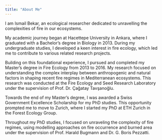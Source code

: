 ```yaml
---
title: "About Me"
---
```


I am Ismail Bekar, an ecological researcher dedicated to unravelling the complexities of fire in our ecosystems.

My academic journey began at Hacettepe University in Ankara, where I graduated with a Bachelor's degree in Biology in 2013. During my undergraduate studies, I developed a keen interest in fire ecology, which led me to contribute to various related research projects.

Building on this foundational experience, I pursued and completed my Master's degree in Fire Ecology from 2013 to 2016. My research focused on understanding the complex interplay between anthropogenic and natural factors in shaping recent fire regimes in Mediterranean ecosystems. This research was conducted at the Fire Ecology and Seed Research Laboratory under the supervision of Prof. Dr. Çağatay Tavşanoğlu.

Towards the end of my Master's degree, I was awarded a Swiss Government Excellence Scholarship for my PhD studies. This opportunity prompted me to move to Zurich, where I started my PhD at ETH Zurich in the Forest Ecology Group.

Throughout my PhD studies, I focused on unraveling the complexity of fire regimes, using modelling approaches on fire occurrence and burned area under the supervision of Prof. Harald Bugmann and Dr. G. Boris Pezzatti.
